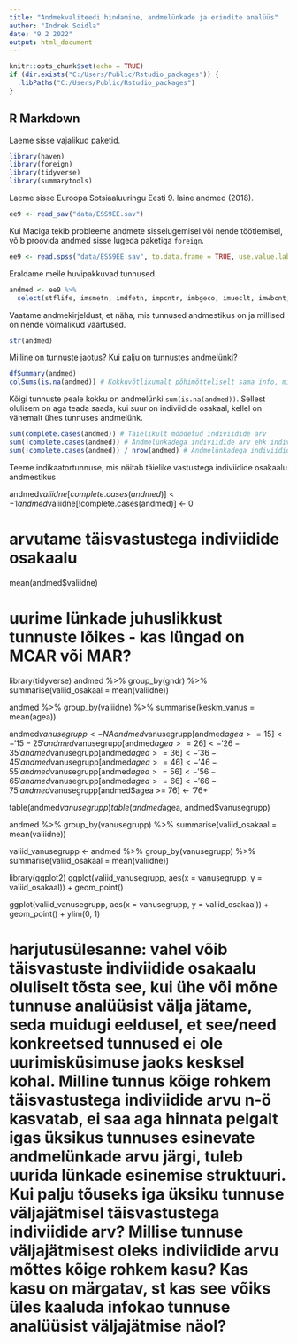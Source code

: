 ```yaml
---
title: "Andmekvaliteedi hindamine, andmelünkade ja erindite analüüs"
author: "Indrek Soidla"
date: "9 2 2022"
output: html_document
---
```


```r
knitr::opts_chunk$set(echo = TRUE)
if (dir.exists("C:/Users/Public/Rstudio_packages")) {
  .libPaths("C:/Users/Public/Rstudio_packages")
}
```

## R Markdown

Laeme sisse vajalikud paketid.

```r
library(haven)
library(foreign)
library(tidyverse)
library(summarytools)
```

Laeme sisse Euroopa Sotsiaaluuringu Eesti 9. laine andmed (2018).

```r
ee9 <- read_sav("data/ESS9EE.sav")
```

Kui Maciga tekib probleeme andmete sisselugemisel või nende töötlemisel, võib proovida andmed sisse lugeda paketiga `foreign`.

```r
ee9 <- read.spss("data/ESS9EE.sav", to.data.frame = TRUE, use.value.labels = FALSE)
```

Eraldame meile huvipakkuvad tunnused.

```r
andmed <- ee9 %>% 
  select(stflife, imsmetn, imdfetn, impcntr, imbgeco, imueclt, imwbcnt, rlgdgr, brncntr, gndr, agea, eduyrs)
```

Vaatame andmekirjeldust, et näha, mis tunnused andmestikus on ja millised on nende võimalikud väärtused.

```r
str(andmed)
```

Milline on tunnuste jaotus? Kui palju on tunnustes andmelünki?

```r
dfSummary(andmed)
colSums(is.na(andmed)) # Kokkuvõtlikumalt põhimõtteliselt sama info, mis eelneva tabeli viimases veerus
```

Kõigi tunnuste peale kokku on andmelünki `sum(is.na(andmed))`. Sellest olulisem on aga teada saada, kui suur on indiviidide osakaal, kellel on vähemalt ühes tunnuses andmelünk.

```r
sum(complete.cases(andmed)) # Täielikult mõõdetud indiviidide arv
sum(!complete.cases(andmed)) # Andmelünkadega indiviidide arv ehk indiviidide arv, kellel on vähemalt ühes tunnuses andmelünk
sum(!complete.cases(andmed)) / nrow(andmed) # Andmelünkadega indiviidide osakaal andmestikus
```

Teeme indikaatortunnuse, mis näitab täielike vastustega indiviidide osakaalu andmestikus

andmed$valiidne[complete.cases(andmed)] <- 1
andmed$valiidne[!complete.cases(andmed)] <- 0

# arvutame täisvastustega indiviidide osakaalu
mean(andmed$valiidne)

# uurime lünkade juhuslikkust tunnuste lõikes - kas lüngad on MCAR või MAR?
library(tidyverse)
andmed %>%
  group_by(gndr) %>%
  summarise(valiid_osakaal = mean(valiidne))

andmed %>%
  group_by(valiidne) %>%
  summarise(keskm_vanus = mean(agea))

andmed$vanusegrupp <- NA
andmed$vanusegrupp[andmed$agea >= 15] <- '15-25'
andmed$vanusegrupp[andmed$agea >= 26] <- '26-35'
andmed$vanusegrupp[andmed$agea >= 36] <- '36-45'
andmed$vanusegrupp[andmed$agea >= 46] <- '46-55'
andmed$vanusegrupp[andmed$agea >= 56] <- '56-65'
andmed$vanusegrupp[andmed$agea >= 66] <- '66-75'
andmed$vanusegrupp[andmed$agea >= 76] <- '76+'

table(andmed$vanusegrupp)
table(andmed$agea, andmed$vanusegrupp)

andmed %>%
  group_by(vanusegrupp) %>%
  summarise(valiid_osakaal = mean(valiidne))

valiid_vanusegrupp <- andmed %>%
  group_by(vanusegrupp) %>%
  summarise(valiid_osakaal = mean(valiidne))

library(ggplot2)
ggplot(valiid_vanusegrupp, aes(x = vanusegrupp, y = valiid_osakaal)) +
  geom_point()

ggplot(valiid_vanusegrupp, aes(x = vanusegrupp, y = valiid_osakaal)) +
  geom_point() +
  ylim(0, 1)

# harjutusülesanne: vahel võib täisvastuste indiviidide osakaalu oluliselt tõsta see, kui ühe või mõne tunnuse analüüsist välja jätame, seda muidugi eeldusel, et see/need konkreetsed tunnused ei ole uurimisküsimuse jaoks kesksel kohal. Milline tunnus kõige rohkem täisvastustega indiviidide arvu n-ö kasvatab, ei saa aga hinnata pelgalt igas üksikus tunnuses esinevate andmelünkade arvu järgi, tuleb uurida lünkade esinemise struktuuri. Kui palju tõuseks iga üksiku tunnuse väljajätmisel täisvastustega indiviidide arv? Millise tunnuse väljajätmisest oleks indiviidide arvu mõttes kõige rohkem kasu? Kas kasu on märgatav, st kas see võiks üles kaaluda infokao tunnuse analüüsist väljajätmise näol?
